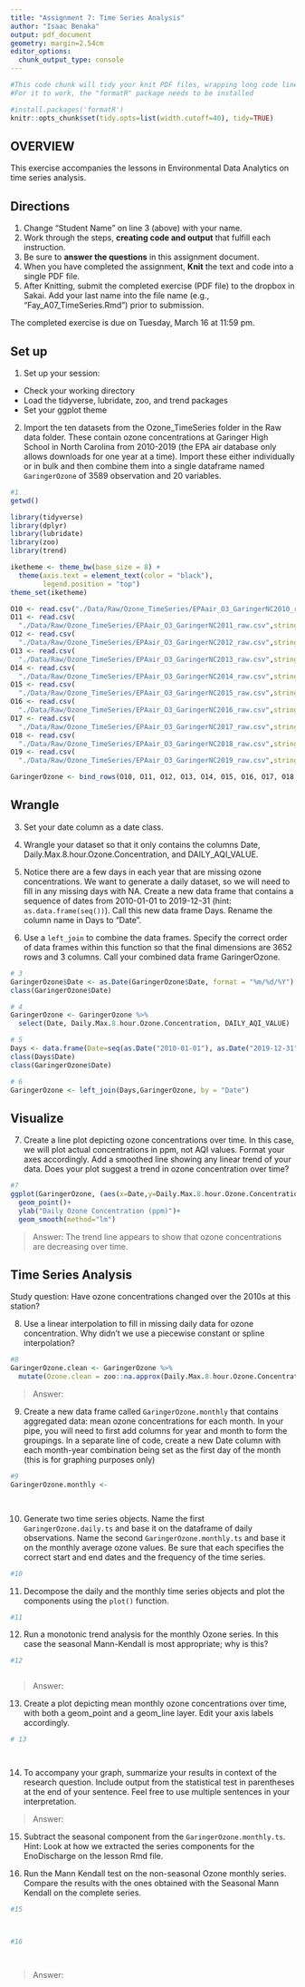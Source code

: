 ```yaml
---
title: "Assignment 7: Time Series Analysis"
author: "Isaac Benaka"
output: pdf_document
geometry: margin=2.54cm
editor_options: 
  chunk_output_type: console
---
```


```r
#This code chunk will tidy your knit PDF files, wrapping long code lines
#For it to work, the "formatR" package needs to be installed

#install.packages('formatR')
knitr::opts_chunk$set(tidy.opts=list(width.cutoff=40), tidy=TRUE)
```

## OVERVIEW

This exercise accompanies the lessons in Environmental Data Analytics on time series analysis. 

## Directions
1. Change "Student Name" on line 3 (above) with your name.
2. Work through the steps, **creating code and output** that fulfill each instruction.
3. Be sure to **answer the questions** in this assignment document.
4. When you have completed the assignment, **Knit** the text and code into a single PDF file.
5. After Knitting, submit the completed exercise (PDF file) to the dropbox in Sakai. Add your last name into the file name (e.g., "Fay_A07_TimeSeries.Rmd") prior to submission.

The completed exercise is due on Tuesday, March 16 at 11:59 pm.

## Set up 
1. Set up your session:

* Check your working directory
* Load the tidyverse, lubridate, zoo, and trend packages
* Set your ggplot theme

2. Import the ten datasets from the Ozone_TimeSeries folder in the Raw data folder. These contain ozone concentrations at Garinger High School in North Carolina from 2010-2019 (the EPA air database only allows downloads for one year at a time). Import these either individually or in bulk and then combine them into a single dataframe named `GaringerOzone` of 3589 observation and 20 variables. 

```r
#1
getwd()

library(tidyverse)
library(dplyr)
library(lubridate)
library(zoo)
library(trend)

iketheme <- theme_bw(base_size = 8) +
  theme(axis.text = element_text(color = "black"), 
        legend.position = "top")
theme_set(iketheme)

O10 <- read.csv("./Data/Raw/Ozone_TimeSeries/EPAair_O3_GaringerNC2010_raw.csv",stringsAsFactors = T)
O11 <- read.csv(
  "./Data/Raw/Ozone_TimeSeries/EPAair_O3_GaringerNC2011_raw.csv",stringsAsFactors = T)
O12 <- read.csv(
  "./Data/Raw/Ozone_TimeSeries/EPAair_O3_GaringerNC2012_raw.csv",stringsAsFactors = T)
O13 <- read.csv(
  "./Data/Raw/Ozone_TimeSeries/EPAair_O3_GaringerNC2013_raw.csv",stringsAsFactors = T)
O14 <- read.csv(
  "./Data/Raw/Ozone_TimeSeries/EPAair_O3_GaringerNC2014_raw.csv",stringsAsFactors = T)
O15 <- read.csv(
  "./Data/Raw/Ozone_TimeSeries/EPAair_O3_GaringerNC2015_raw.csv",stringsAsFactors = T)
O16 <- read.csv(
  "./Data/Raw/Ozone_TimeSeries/EPAair_O3_GaringerNC2016_raw.csv",stringsAsFactors = T)
O17 <- read.csv(
  "./Data/Raw/Ozone_TimeSeries/EPAair_O3_GaringerNC2017_raw.csv",stringsAsFactors = T)
O18 <- read.csv(
  "./Data/Raw/Ozone_TimeSeries/EPAair_O3_GaringerNC2018_raw.csv",stringsAsFactors = T)
O19 <- read.csv(
  "./Data/Raw/Ozone_TimeSeries/EPAair_O3_GaringerNC2019_raw.csv",stringsAsFactors = T)

GaringerOzone <- bind_rows(O10, O11, O12, O13, O14, O15, O16, O17, O18, O19)

```

## Wrangle

3. Set your date column as a date class.

4. Wrangle your dataset so that it only contains the columns Date, Daily.Max.8.hour.Ozone.Concentration, and DAILY_AQI_VALUE. 

5. Notice there are a few days in each year that are missing ozone concentrations. We want to generate a daily dataset, so we will need to fill in any missing days with NA. Create a new data frame that contains a sequence of dates from 2010-01-01 to 2019-12-31 (hint: `as.data.frame(seq())`). Call this new data frame Days. Rename the column name in Days to "Date".

6. Use a `left_join` to combine the data frames. Specify the correct order of data frames within this function so that the final dimensions are 3652 rows and 3 columns. Call your combined data frame GaringerOzone. 

```r
# 3
GaringerOzone$Date <- as.Date(GaringerOzone$Date, format = "%m/%d/%Y")
class(GaringerOzone$Date)

# 4
GaringerOzone <- GaringerOzone %>%
  select(Date, Daily.Max.8.hour.Ozone.Concentration, DAILY_AQI_VALUE)

# 5
Days <- data.frame(Date=seq(as.Date("2010-01-01"), as.Date("2019-12-31"), by = "day"))
class(Days$Date)
class(GaringerOzone$Date)

# 6
GaringerOzone <- left_join(Days,GaringerOzone, by = "Date")

```

## Visualize

7. Create a line plot depicting ozone concentrations over time. In this case, we will plot actual concentrations in ppm, not AQI values. Format your axes accordingly. Add a smoothed line showing any linear trend of your data. Does your plot suggest a trend in ozone concentration over time?

```r
#7
ggplot(GaringerOzone, (aes(x=Date,y=Daily.Max.8.hour.Ozone.Concentration)))+
  geom_point()+
  ylab("Daily Ozone Concentration (ppm)")+
  geom_smooth(method="lm")

```

>Answer: The trend line appears to show that ozone concentrations are decreasing over time.

## Time Series Analysis

Study question: Have ozone concentrations changed over the 2010s at this station? 

8. Use a linear interpolation to fill in missing daily data for ozone concentration. Why didn't we use a piecewise constant or spline interpolation?

```r
#8
GaringerOzone.clean <- GaringerOzone %>%
  mutate(Ozone.clean = zoo::na.approx(Daily.Max.8.hour.Ozone.Concentration))

```

> Answer: 


9. Create a new data frame called `GaringerOzone.monthly` that contains aggregated data: mean ozone concentrations for each month. In your pipe, you will need to first add columns for year and month to form the groupings. In a separate line of code, create a new Date column with each month-year combination being set as the first day of the month (this is for graphing purposes only)

```r
#9
GaringerOzone.monthly <- 

  
```


10. Generate two time series objects. Name the first `GaringerOzone.daily.ts` and base it on the dataframe of daily observations. Name the second `GaringerOzone.monthly.ts` and base it on the monthly average ozone values. Be sure that each specifies the correct start and end dates and the frequency of the time series.

```r
#10

```


11. Decompose the daily and the monthly time series objects and plot the components using the `plot()` function.

```r
#11


```


12. Run a monotonic trend analysis for the monthly Ozone series. In this case the seasonal Mann-Kendall is most appropriate; why is this?

```r
#12



```

> Answer: 

13. Create a plot depicting mean monthly ozone concentrations over time, with both a geom_point and a geom_line layer. Edit your axis labels accordingly.

```r
# 13




```

14. To accompany your graph, summarize your results in context of the research question. Include output from the statistical test in parentheses at the end of your sentence. Feel free to use multiple sentences in your interpretation.

> Answer: 

15. Subtract the seasonal component from the `GaringerOzone.monthly.ts`. Hint: Look at how we extracted the series components for the EnoDischarge on the lesson Rmd file.

16. Run the Mann Kendall test on the non-seasonal Ozone monthly series. Compare the results with the ones obtained with the Seasonal Mann Kendall on the complete series.

```r
#15



#16




```

> Answer: 
